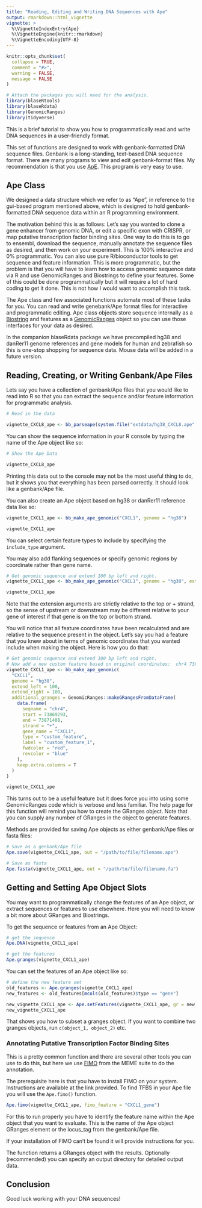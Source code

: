 ```yaml
---
title: "Reading, Editing and Writing DNA Sequences with Ape"
output: rmarkdown::html_vignette
vignette: >
  %\VignetteIndexEntry{Ape}
  %\VignetteEngine{knitr::rmarkdown}
  %\VignetteEncoding{UTF-8}
---
```


```r
knitr::opts_chunk$set(
  collapse = TRUE,
  comment = "#>",
  warning = FALSE,
  message = FALSE
)
```


```r
# Attach the packages you will need for the analysis.
library(blaseRtools)
library(blaseRdata)
library(GenomicRanges)
library(tidyverse)
```

This is a brief tutorial to show you how to programmatically read and write DNA sequences in a user-friendly format.

This set of functions are designed to work with genbank-formatted DNA sequence files.  Genbank is a long-standing, text-based DNA sequence format.  There are many programs to view and edit genbank-format files.  My recommendation is that you use [ApE](https://jorgensen.biology.utah.edu/wayned/ape/).  This program is very easy to use.  

## Ape Class

We designed a data structure which we refer to as "Ape", in reference to the gui-based program mentioned above, which is designed to hold genbank-formatted DNA sequence data within an R programming environment.

The motivation behind this is as follows:  Let's say you wanted to clone a gene enhancer from genomic DNA, or edit a specific exon with CRISPR, or map putative transcription factor binding sites.  One way to do this is to go to ensembl, download the sequence, manually annotate the sequence files as desired, and then work on your experiment.  This is 100% interactive and 0% programmatic.  You can also use pure R/bioconductor tools to get sequence and feature information.  This is more programmatic, but the problem is that you will have to learn how to access genomic sequence data via R and use GenomicRanges and Biostrings to define your features.  Some of this could be done programmatically but it will require a lot of hard coding to get it done.  This is not how I would want to accomplish this task.

The Ape class and few associated functions automate most of these tasks for you.  You can read and write genebank/Ape format files for interactive and programmatic editing.  Ape class objects store sequence internally as a [Biostring](https://bioconductor.org/packages/release/bioc/html/Biostrings.html) and features as a [GenomicRanges](https://bioconductor.org/packages/release/bioc/html/GenomicRanges.html) object so you can use those interfaces for your data as desired.

In the companion blaseRdata package we have precompiled hg38 and danRer11 genome references and gene models for human and zebrafish so this is one-stop shopping for sequence data.  Mouse data will be added in a future version.

## Reading, Creating, or Writing Genbank/Ape Files

Lets say you have a collection of genbank/Ape files that you would like to read into R so that you can extract the sequence and/or feature information for programmatic analysis.

```r
# Read in the data

vignette_CXCL8_ape <- bb_parseape(system.file("extdata/hg38_CXCL8.ape", package = "blaseRdata"))

```


You can show the sequence information in your R console by typing the name of the Ape object like so:


```r
# Show the Ape Data 

vignette_CXCL8_ape

```

Printing this data out to the console may not be the most useful thing to do, but it shows you that everything has been parsed correctly. It should look like a genbank/Ape file.

You can also create an Ape object based on hg38 or danRer11 reference data like so:

```r

vignette_CXCL1_ape <- bb_make_ape_genomic("CXCL1", genome = "hg38")

vignette_CXCL1_ape

```


You can select certain feature types to include by specifying the ```include_type``` argument.

You may also add flanking sequences or specify genomic regions by coordinate rather than gene name.

```r
# Get genomic sequence and extend 100 bp left and right.
vignette_CXCL1_ape <- bb_make_ape_genomic("CXCL1", genome = "hg38", extend_left = 100, extend_right = 100)

vignette_CXCL1_ape

```

Note that the extension arguments are strictly relative to the top or + strand, so the sense of upstream or downstream may be different relative to your gene of interest if that gene is on the top or bottom strand.

You will notice that all feature coordinates have been recalculated and are relative to the sequence present in the object.  Let's say you had a feature that you knew about in terms of genomic coordinates that you wanted include when making the object.  Here is how you do that:

```r
# Get genomic sequence and extend 100 bp left and right.
# Now add a new custom feature based on original coordinates:  chr4 73869293-73871408
vignette_CXCL1_ape <- bb_make_ape_genomic(
  "CXCL1",
  genome = "hg38",
  extend_left = 100,
  extend_right = 100,
  additional_granges = GenomicRanges::makeGRangesFromDataFrame(
    data.frame(
      seqname = "chr4",
      start = 73869293,
      end = 73871408,
      strand = "+",
      gene_name = "CXCL1",
      type = "custom_feature",
      label = "custom_feature_1",
      fwdcolor = "red",
      revcolor = "blue"
    ),
    keep.extra.columns = T
  )
)

vignette_CXCL1_ape

```

This turns out to be a useful feature but it does force you into using some GenomicRanges code which is verbose and less familiar.  The help page for this function will remind you how to create the GRanges object.  Note that you can supply any number of GRanges in the object to generate features.

Methods are provided for saving Ape objects as either genbank/Ape files or fasta files:

```r
# Save as a genbank/Ape file
Ape.save(vignette_CXCL1_ape, out = "/path/to/file/filename.ape")

# Save as fasta
Ape.fasta(vignette_CXCL1_ape, out = "/path/to/file/filename.fa")

```

## Getting and Setting Ape Object Slots 

You may want to programmatically change the features of an Ape object, or extract sequences or features to use elsewhere.  Here you will need to know a bit more about GRanges and Biostrings.

To get the sequence or features from an Ape Object:

```r
# get the sequence
Ape.DNA(vignette_CXCL1_ape)

# get the features
Ape.granges(vignette_CXCL1_ape)

```

You can set the features of an Ape object like so:

```r
# define the new feature set
old_features <- Ape.granges(vignette_CXCL1_ape)
new_features <- old_features[mcols(old_features)$type == "gene"]

new_vignette_CXCL1_ape <- Ape.setFeatures(vignette_CXCL1_ape, gr = new_features)
new_vignette_CXCL1_ape
```

That shows you how to subset a granges object.  If you want to combine two granges objects, run ```c(object_1, object_2)``` etc.

### Annotating Putative Transcription Factor Binding Sites 

This is a pretty common function and there are several other tools you can use to do this, but here we use [FIMO](https://meme-suite.org/meme/doc/fimo.html) from the MEME suite to do the annotation.

The prerequisite here is that you have to install FIMO on your system.  Instructions are available at the link provided.  To find TFBS in your Ape file you will use the ```Ape.fimo()``` function.

```r
Ape.fimo(vignette_CXCL1_ape, fimo_feature = "CXCL1_gene")
```

For this to run properly you have to identify the feature name within the Ape object that you want to evaluate.  This is the name of the Ape object GRanges element or the locus_tag from the genbank/Ape file.  

If your installation of FIMO can't be found it will provide instructions for you.

The function returns a GRanges object with the results.  Optionally (recommended) you can specify an output directory for detailed output data. 

## Conclusion

Good luck working with your DNA sequences!

